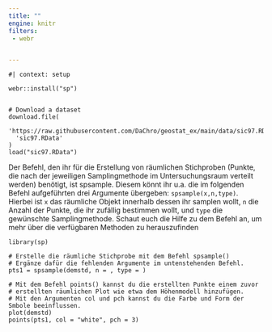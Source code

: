 ```yaml
---
title: ""
engine: knitr
filters:
 - webr


---
```



```webr-r

#| context: setup

webr::install("sp")


# Download a dataset
download.file(
  'https://raw.githubusercontent.com/DaChro/geostat_ex/main/data/sic97.RData',
  'sic97.RData'
)
load("sic97.RData")

```

Der Befehl, den ihr für die Erstellung von räumlichen Stichproben (Punkte, die nach der jeweiligen Samplingmethode im Untersuchungsraum verteilt werden) benötigt, ist spsample. Diesem könnt ihr u.a. die im folgenden Befehl aufgeführten drei Argumente übergeben: `spsample(x,n,type)`. Hierbei ist `x` das räumliche Objekt innerhalb dessen ihr samplen wollt, `n` die Anzahl der Punkte, die ihr zufällig bestimmen wollt, und `type` die gewünschte Samplingmethode. Schaut euch die Hilfe zu dem Befehl an, um mehr über die verfügbaren Methoden zu herauszufinden

```webr-r
library(sp)

# Erstelle die räumliche Stichprobe mit dem Befehl spsample()
# Ergänze dafür die fehlenden Argumente im untenstehenden Befehl.
pts1 = spsample(demstd, n = , type = )

# Mit dem Befehl points() kannst du die erstellten Punkte einem zuvor 
# erstellten räumlichen Plot wie etwa dem Höhenmodell hinzufügen.
# Mit den Argumenten col und pch kannst du die Farbe und Form der Smbole beeinflussen.
plot(demstd)
points(pts1, col = "white", pch = 3)


```



